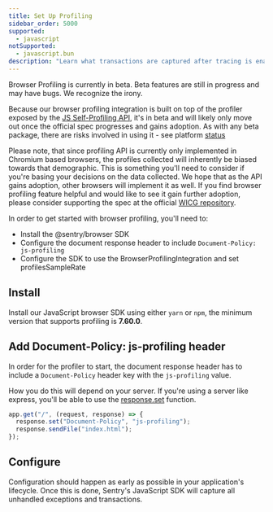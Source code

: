 ```yaml
---
title: Set Up Profiling
sidebar_order: 5000
supported:
  - javascript
notSupported:
  - javascript.bun
description: "Learn what transactions are captured after tracing is enabled."
---
```


<Note>

Browser Profiling is currently in beta. Beta features are still in progress and may have bugs. We recognize the irony.

</Note>

Because our browser profiling integration is built on top of the profiler exposed by the [JS Self-Profiling API](https://wicg.github.io/js-self-profiling/), it's in beta and will likely only move out once the official spec progresses and gains adoption. As with any beta package, there are risks involved in using it - see platform [status](https://chromestatus.com/feature/5170190448852992)

Please note, that since profiling API is currently only implemented in Chromium based browsers, the profiles collected will inherently be biased towards that demographic. This is something you'll need to consider if you're basing your decisions on the data collected. We hope that as the API gains adoption, other browsers will implement it as well. If you find browser profiling feature helpful and would like to see it gain further adoption, please consider supporting the spec at the official [WICG repository](https://github.com/WICG/js-self-profiling).

In order to get started with browser profiling, you'll need to:

- Install the @sentry/browser SDK
- Configure the document response header to include `Document-Policy: js-profiling`
- Configure the SDK to use the BrowserProfilingIntegration and set profilesSampleRate

## Install

Install our JavaScript browser SDK using either `yarn` or `npm`, the minimum version that supports profiling is **7.60.0**.

<PlatformContent includePath="profiling/automatic-instrumentation-intro" />

## Add Document-Policy: js-profiling header

In order for the profiler to start, the document response header has to include a `Document-Policy` header key with the `js-profiling` value.

How you do this will depend on your server. If you're using a server like express, you'll be able to use the [response.set](https://expressjs.com/en/4x/api.html#res.set) function.

```js
app.get("/", (request, response) => {
  response.set("Document-Policy", "js-profiling");
  response.sendFile("index.html");
});
```

## Configure

Configuration should happen as early as possible in your application's lifecycle. Once this is done, Sentry's JavaScript SDK will capture all unhandled exceptions and transactions.

<PlatformContent includePath="profiling/automatic-instrumentation-setup" />
